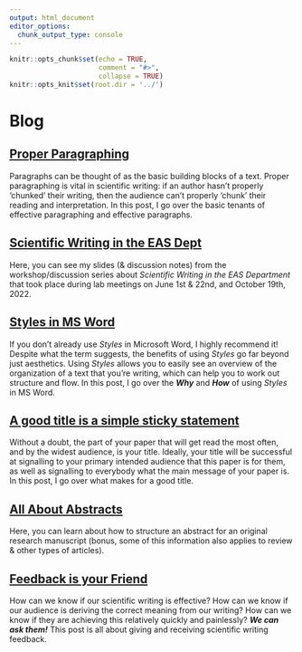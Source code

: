 ```yaml
---
output: html_document
editor_options:
  chunk_output_type: console
---
```


```r
knitr::opts_chunk$set(echo = TRUE,
                      comment = "#>",
                      collapse = TRUE)
knitr::opts_knit$set(root.dir = '../')
```

# Blog {#blog_main}

## [Proper Paragraphing](#Paragraphs) {-}

Paragraphs can be thought of as the basic building blocks of a text. Proper paragraphing is vital in scientific writing: if an author hasn't properly 'chunked' their writing, then the audience can't properly 'chunk' their reading and interpretation. In this post, I go over the basic tenants of effective paragraphing and effective paragraphs.

## [Scientific Writing in the EAS Dept](#EASslides) {-}

Here, you can see my slides (& discussion notes) from the workshop/discussion series about *Scientific Writing in the EAS Department* that took place during lab meetings on June 1st & 22nd, and October 19th, 2022. 


## [Styles in MS Word](#WordStyles) {-}

If you don't already use *Styles* in Microsoft Word, I highly recommend it! Despite what the term suggests, the benefits of using *Styles* go far beyond just aesthetics. Using *Styles* allows you to easily see an overview of the organization of a text that you're writing, which can help you to work out structure and flow. In this post, I go over the ***Why*** and ***How*** of using *Styles* in MS Word.
  
    
    
## [A good title is a simple sticky statement](#Titles) {-}

Without a doubt, the part of your paper that will get read the most often, and by the widest audience, is your title. Ideally, your title will be successful at signalling to your primary intended audience that this paper is for them, as well as signalling to everybody what the main message of your paper is. In this post, I go over what makes for a good title.
  
  
  
## [All About Abstracts](#Abstracts) {-}

Here, you can learn about how to structure an abstract for an original research manuscript (bonus, some of this information also applies to review & other types of articles). 
  
  
  
## [Feedback is your Friend](#FF) {-}

How can we know if our scientific writing is effective? How can we know if our audience is deriving the correct meaning from our writing? How can we know if they are achieving this relatively quickly and painlessly? ***We can ask them!*** This post is all about giving and receiving scientific writing feedback.
